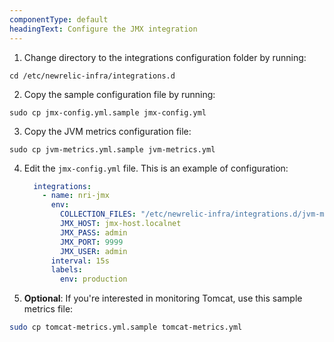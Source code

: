 ```yaml
---
componentType: default
headingText: Configure the JMX integration
---
```


1. Change directory to the integrations configuration folder by running:

  ```shell
  cd /etc/newrelic-infra/integrations.d
  ```

2. Copy the sample configuration file by running:

  ```shell
  sudo cp jmx-config.yml.sample jmx-config.yml
  ```

3. Copy the JVM metrics configuration file:

  ```shell
  sudo cp jvm-metrics.yml.sample jvm-metrics.yml
  ```

4. Edit the `jmx-config.yml` file. This is an example of configuration:

    ```yml
      integrations:
        - name: nri-jmx
          env:
            COLLECTION_FILES: "/etc/newrelic-infra/integrations.d/jvm-metrics.yml,/etc/newrelic-infra/integrations.d/tomcat-metrics.yml"
            JMX_HOST: jmx-host.localnet
            JMX_PASS: admin
            JMX_PORT: 9999
            JMX_USER: admin
          interval: 15s
          labels:
            env: production
    ```

5. <DNT>**Optional**</DNT>: If you're interested in monitoring Tomcat, use this sample metrics file:

  ```bash
  sudo cp tomcat-metrics.yml.sample tomcat-metrics.yml
  ```

